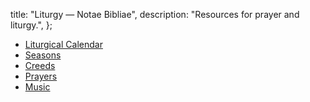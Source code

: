   title: "Liturgy — Notae Bibliae",
  description: "Resources for prayer and liturgy.",
};

<Initial text="Liturgy" />

* [Liturgical Calendar](/liturgy/liturgical-calendar)
* [Seasons](/liturgy/seasons)
* [Creeds](/liturgy/creeds)
* [Prayers](/liturgy/prayers)
* [Music](/liturgy/music)

